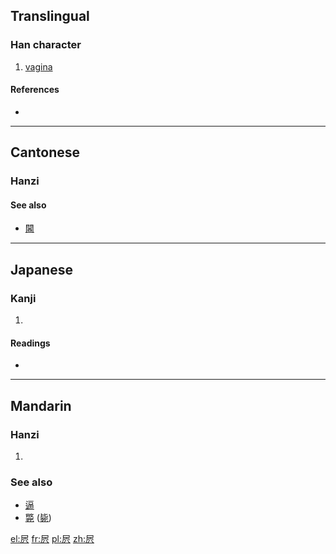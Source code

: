 ==Translingual==

===Han character===
{{Han char|rn=44|rad=尸|as=05|sn=8|four=7728<sub>7</sub>|canj=尸十金 (SJC)}}

# {{vulgar|lang=mul}} [[vagina]]

====References====
* {{Han ref|kx=0300.270|dkj=07661|hdz=20970.090|uh=5C44|ud=23620|bh=CC59|bd=52313}}

----

==Cantonese==

===Hanzi===
{{yue-hanzi|jyut=[[bei1]], [[hai1]]|y=[[bei1]], [[hai1]]}}
{{defn|Cantonese|sort=尸05}}

====See also====
*[[閪]]

----

==Japanese==

===Kanji===
{{ja-kanji|grade=9|rs=尸05}}

# {{defn|Japanese|sort=尸05}}

====Readings====
* {{ja-readings|on=[[ひ]] (hi)|kun=}}

----

==Mandarin==

===Hanzi===
{{cmn-hanzi|pin=[[bī]] ([[bi1]])|wg=pi<sup>1</sup>}}

# {{defn|Mandarin|sort=尸05}}

===See also===
*[[逼]]
*[[斃]] ([[毙]])

[[el:屄]]
[[fr:屄]]
[[pl:屄]]
[[zh:屄]]